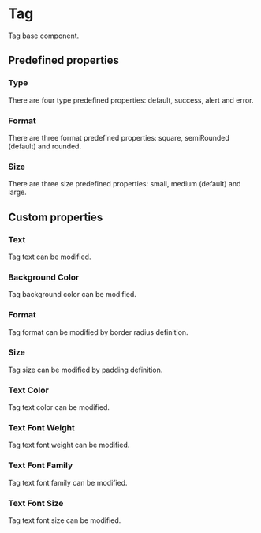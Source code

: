 
<Meta of={Stories} />

# Tag

Tag base component.

<Canvas of={Stories.Default} withToolbar />

<Controls of={Stories.Default} />

## Predefined properties

### Type

There are four type predefined properties: default, success, alert and error.

<Canvas of={Stories.PredefinedType} withToolbar />

### Format

There are three format predefined properties: square, semiRounded (default) and rounded.

<Canvas of={Stories.PredefinedFormat} withToolbar />

### Size

There are three size predefined properties: small, medium (default) and large.

<Canvas of={Stories.PredefinedSize} withToolbar />

## Custom properties

### Text

Tag text can be modified.

<Canvas of={Stories.Text} withToolbar />

### Background Color

Tag background color can be modified.

<Canvas of={Stories.BackgroundColor} withToolbar />

### Format

Tag format can be modified by border radius definition.

<Canvas of={Stories.CustomFormat} withToolbar />

### Size

Tag size can be modified by padding definition.

<Canvas of={Stories.CustomSize} withToolbar />

### Text Color

Tag text color can be modified.

<Canvas of={Stories.TextColor} withToolbar />

### Text Font Weight

Tag text font weight can be modified.

<Canvas of={Stories.TextFontWeight} withToolbar />

### Text Font Family

Tag text font family can be modified.

<Canvas of={Stories.TextFontFamily} withToolbar />

### Text Font Size

Tag text font size can be modified.

<Canvas of={Stories.TextFontSize} withToolbar />
